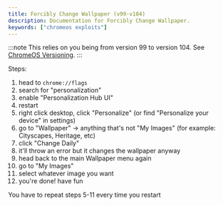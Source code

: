 ```yaml
---
title: Forcibly Change Wallpaper (v99-v104)
description: Documentation for Forcibly Change Wallpaper.
keywords: ["chromeos exploits"]
---
```


:::note
This relies on you being from version 99 to version 104. See [ChromeOS Versioning](/kajigs/crosver).
:::

Steps:

1. head to `chrome://flags`
2. search for "personalization"
3. enable "Personalization Hub UI"
4. restart
5. right click desktop, click "Personalize" (or find "Personalize your device" in settings)
6. go to "Wallpaper" → anything that's not "My Images" (for example: Cityscapes, Heritage, etc)
7. click "Change Daily"
8. it'll throw an error but it changes the wallpaper anyway
9. head back to the main Wallpaper menu again
10. go to "My Images"
11. select whatever image you want
12. you're done! have fun

You have to repeat steps 5-11 every time you restart
